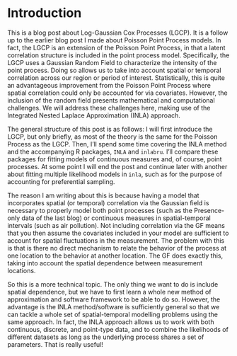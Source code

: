 # Introduction

This is a blog post about Log-Gaussian Cox Processes (LGCP). It is a follow up to the earlier blog post I made about Poisson Point Process models. In fact, the LGCP is an extension of the Poisson Point Process, in that a latent correlation structure is included in the point process model. Specifically, the LGCP uses a Gaussian Random Field to characterize the intensity of the point process. Doing so allows us to take into account spatial or temporal correlation across our region or period of interest. Statistically,  this is quite an advantageous improvement from the Poisson Point Process where spatial correlation could only be accounted for via covariates. However, the inclusion of the random field presents mathematical and computational challenges. We will address these challenges here, making use of the Integrated Nested Laplace Approximation (INLA) approach.

The general structure of this post is as follows: I will first introduce the LGCP, but only briefly, as most of the theory is the same for the Poisson Process as the LGCP. Then, I'll spend some time covering the INLA method and the accompanying R packages, ```INLA``` and ```inlabru```. I'll compare these packages for fitting models of continuous measures and, of course, point processes. At some point I will end the post and continue later with another about fitting multiple likelihood models in ```inla```, such as for the purpose of accounting for preferential sampling.

The reason I am writing about this is because having a model that incorporates spatial (or temporal) correlation via the Gaussian field is necessary to properly model both point processes (such as the Presence-only data of the last blog) or continuous measures in spatial-temporal intervals (such as air pollution). Not including correlation via the GF means that you then assume the covariates included in your model are sufficient to account for spatial fluctuations in the measurement. The problem with this is that is there no direct mechanism to relate the behavior of the process at one location to the behavior at another location. The GF does exactly this, taking into account the spatial dependence between measurement locations. 

So this is a more technical topic. The only thing we want to do is include spatial dependence, but we have to first learn a whole new method of approximation and software framework to be able to do so. However, the advantage is the INLA method/software is sufficiently general so that we can tackle a whole set of spatial-temporal modelling problems using the same approach. In fact, the INLA approach allows us to work with both continuous, discrete, and point-type data, and to combine the likelihoods of different datasets as long as the underlying process shares a set of parameters. That is really useful!